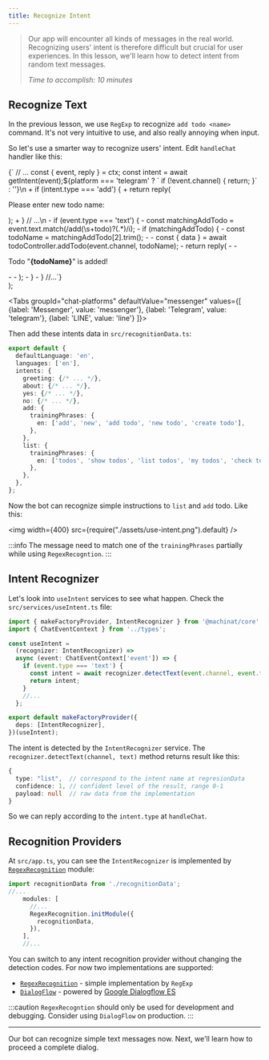 ```yaml
---
title: Recognize Intent
---
```


> Our app will encounter all kinds of messages in the real world.
> Recognizing users' intent is therefore difficult but crucial for user experiences.
> In this lesson, we'll learn how to detect intent from random text messages.
>
> _Time to accomplish: 10 minutes_

## Recognize Text

In the previous lesson, we use `RegExp` to recognize `add todo <name>` command.
It's not very intuitive to use, and also really annoying when input.

So let's use a smarter way to recognize users' intent.
Edit `handleChat` handler like this:



  <div>
    <CodeBlock language="diff" title="src/handlers/handleChat.tsx">
{`  // ...
      const { event, reply } = ctx;
      const intent = await getIntent(event);${platform === 'telegram' ? `
      if (!event.channel) {
        return;
      }` : ''}\n
+     if (intent.type === 'add') {
+       return reply(<p>Please enter new todo name:</p>);
+     }
      // ...\n
-     if (event.type === 'text') {
-       const matchingAddTodo = event.text.match(/add(\s+todo)?(.*)/i);
-       if (matchingAddTodo) {
-         const todoName = matchingAddTodo[2].trim();
-
-         const { data } = await todoController.addTodo(event.channel, todoName);
-         return reply(
-           <WithMenu todoCount={data.todos.length}>
-             <p>Todo "<b>{todoName}</b>" is added!</p>
-           </WithMenu>
-         );
-       }
-     }
  //...`}
    </CodeBlock>
  </div>
  );


<Tabs
  groupId="chat-platforms"
  defaultValue="messenger"
  values={[
    {label: 'Messenger', value: 'messenger'},
    {label: 'Telegram', value: 'telegram'},
    {label: 'LINE', value: 'line'}
  ]}>
    <TabItem value="messenger">
      <DiffAddTodoCodes platform="messenger" />
    </TabItem>
    <TabItem value="telegram">
      <DiffAddTodoCodes platform="telegram" />
    </TabItem>
    <TabItem value="line">
      <DiffAddTodoCodes platform="line" />
    </TabItem>
</Tabs>


Then add these intents data in `src/recognitionData.ts`:

```ts {9-18} title="src/recognitionData.ts"
export default {
  defaultLanguage: 'en',
  languages: ['en'],
  intents: {
    greeting: {/* ... */},
    about: {/* ... */},
    yes: {/* ... */},
    no: {/* ... */},
    add: {
      trainingPhrases: {
        en: ['add', 'new', 'add todo', 'new todo', 'create todo'],
      },
    },
    list: {
      trainingPhrases: {
        en: ['todos', 'show todos', 'list todos', 'my todos', 'check todos'],
      },
    },
  },
};
```

Now the bot can recognize simple instructions to `list` and `add` todo.
Like this:

<img width={400} src={require("./assets/use-intent.png").default} />

:::info
The message need to match one of the `trainingPhrases` partially
while using `RegexRecogntion`.
:::

## Intent Recognizer

Let's look into `useIntent` services to see what happen.
Check the `src/services/useIntent.ts` file:

```ts {8-9} title="src/services/useIntent.ts"
import { makeFactoryProvider, IntentRecognizer } from '@machinat/core';
import { ChatEventContext } from '../types';

const useIntent =
  (recognizer: IntentRecognizer) =>
  async (event: ChatEventContext['event']) => {
    if (event.type === 'text') {
      const intent = await recognizer.detectText(event.channel, event.text);
      return intent;
    }
    //...
  };

export default makeFactoryProvider({
  deps: [IntentRecognizer],
})(useIntent);
```

The intent is detected by the `IntentRecognizer` service. The
`recognizer.detectText(channel, text)` method returns result like this:

```ts
{
  type: "list",  // correspond to the intent name at regresionData
  confidence: 1, // confident level of the result, range 0-1
  payload: null  // raw data from the implementation
}
```

So we can reply according to the `intent.type` at `handleChat`.

## Recognition Providers

At `src/app.ts`, you can see the `IntentRecognizer` is implemented
by [`RegexRecognition`](pathname:///api/modules/dev_tools.regexrecognition) module:

```ts title="src/app.ts"
import recognitionData from './recognitionData';
//...
    modules: [
      //...
      RegexRecognition.initModule({
        recognitionData,
      }),
    ],
    //...
```

You can switch to any intent recognition provider without changing the detection codes.
For now two implementations are supported:

- [`RegexRecognition`](pathname:///api/modules/dev_tools#regexp-intent-recognition) -
  simple implementation by `RegExp`
- [`DialogFlow`](pathname:///api/modules/dialogflow) -
  powered by [Google Dialogflow ES](https://cloud.google.com/dialogflow/es/docs)

:::caution
`RegexRecogntion` should only be used for development and debugging.
Consider using `DialogFlow` on production.
:::

---

Our bot can recognize simple text messages now.
Next, we'll learn how to proceed a complete dialog.

